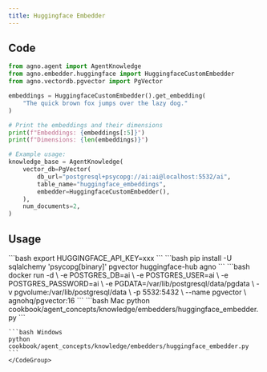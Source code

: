 ```yaml
---
title: Huggingface Embedder
---
```


## Code

```python
from agno.agent import AgentKnowledge
from agno.embedder.huggingface import HuggingfaceCustomEmbedder
from agno.vectordb.pgvector import PgVector

embeddings = HuggingfaceCustomEmbedder().get_embedding(
    "The quick brown fox jumps over the lazy dog."
)

# Print the embeddings and their dimensions
print(f"Embeddings: {embeddings[:5]}")
print(f"Dimensions: {len(embeddings)}")

# Example usage:
knowledge_base = AgentKnowledge(
    vector_db=PgVector(
        db_url="postgresql+psycopg://ai:ai@localhost:5532/ai",
        table_name="huggingface_embeddings",
        embedder=HuggingfaceCustomEmbedder(),
    ),
    num_documents=2,
)
```

## Usage

<Steps>
  <Snippet file="create-venv-step.mdx" />

  <Step title="Set your API key">
    ```bash
    export HUGGINGFACE_API_KEY=xxx
    ```
  </Step>

  <Step title="Install libraries">
    ```bash
    pip install -U sqlalchemy 'psycopg[binary]' pgvector huggingface-hub agno
    ```
  </Step>

  <Step title="Run PgVector">
    ```bash
    docker run -d \
      -e POSTGRES_DB=ai \
      -e POSTGRES_USER=ai \
      -e POSTGRES_PASSWORD=ai \
      -e PGDATA=/var/lib/postgresql/data/pgdata \
      -v pgvolume:/var/lib/postgresql/data \
      -p 5532:5432 \
      --name pgvector \
      agnohq/pgvector:16
    ```
  </Step>

  <Step title="Run Agent">
    <CodeGroup>
    ```bash Mac
    python cookbook/agent_concepts/knowledge/embedders/huggingface_embedder.py
    ```

    ```bash Windows
    python cookbook/agent_concepts/knowledge/embedders/huggingface_embedder.py
    ```
    </CodeGroup>
  </Step>
</Steps>